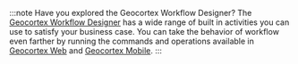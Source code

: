 :::note Have you explored the Geocortex Workflow Designer?
The [Geocortex Workflow Designer](https://apps.geocortex.com/workflow/designer/) has a wide range of built in activities you can use to satisfy your business case. You can take the behavior of workflow even farther by running the commands and operations available in [Geocortex Web](../../web/concepts-commands-operations.mdx) and [Geocortex Mobile](../../mobile/concepts-commands-operations.mdx).
:::
